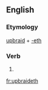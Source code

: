 ==English==

===Etymology===
[[upbraid]] + [[-eth]]

===Verb===
{{en-verb form}}

# {{en-archaic third-person singular of|upbraid}}

[[fr:upbraideth]]
